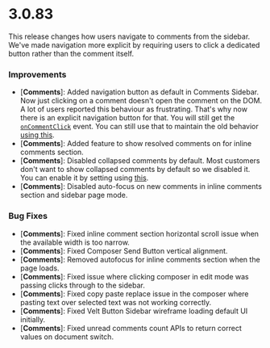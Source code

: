 # 3.0.83

<Warning>
  This release changes how users navigate to comments from the sidebar. We've made navigation more explicit by requiring users to click a dedicated button rather than the comment itself.
</Warning>

### Improvements
- [**Comments**]: Added navigation button as default in Comments Sidebar. Now just clicking on a comment doesn't open the comment on the DOM. A lot of users reported this behaviour as frustrating. That's why now there is an explicit navigation button for that. You will still get the [`onCommentClick`](/async-collaboration/comments-sidebar/customize-behavior#oncommentclick) event. You can still use that to maintain the old behavior [using this](/async-collaboration/comments/customize-behavior/customize-behavior#selectcommentbyannotationid).
- [**Comments**]: Added feature to show resolved comments on for inline comments section.
- [**Comments**]: Disabled collapsed comments by default. Most customers don't want to show collapsed comments by default so we disabled it. You can enable it by setting using [this](/async-collaboration/comments/customize-behavior/customize-behavior#enablecollapsedcomments).
- [**Comments**]: Disabled auto-focus on new comments in inline comments section and sidebar page mode.


### Bug Fixes
- [**Comments**]: Fixed inline comment section horizontal scroll issue when the available width is too narrow.
- [**Comments**]: Fixed Composer Send Button vertical alignment.
- [**Comments**]: Removed autofocus for inline comments section when the page loads.
- [**Comments**]: Fixed issue where clicking composer in edit mode was passing clicks through to the sidebar.
- [**Comments**]: Fixed copy paste replace issue in the composer where pasting text over selected text was not working correctly.
- [**Comments**]: Fixed Velt Button Sidebar wireframe loading default UI initially.
- [**Comments**]: Fixed unread comments count APIs to return correct values on document switch.
